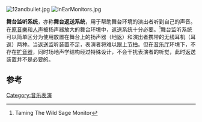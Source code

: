 [[Image:12andbullet.jpg|thumb]]
[[File:InEarMonitors.jpg|thumb]]

'''舞台监听系统'''，亦称'''舞台返送系统'''，用于帮助舞台环境的演出者听到自己的声音。在[[原音樂|原音樂]]和[[人声|人声]]被扬声器放大的舞台环境中，返送系统十分必要。<ref name="auto">{{cite web |url=http://www.mackie.com/pdf/CMRefGuide/Tips_Ch8.pdf |title=存档副本 |accessdate=2009-01-12 |deadurl=yes |archiveurl=https://web.archive.org/web/20080719082547/http://mackie.com/pdf/CMRefGuide/Tips_Ch8.pdf |archivedate=2008-07-19 }} Taming The Wild Sage Monitor</ref>舞台监听系统可以简单区分为使用放置在舞台上的扬声器（地返）和演出者携带的无线耳机（耳返）两种。当返送监听装置不足，表演者将难以跟上[[节拍|节拍]]。但在[[音乐厅|音乐厅]]环境下，不存在[[扩音器|扩音器]]，同时场地声学结构经过特殊设计，不会干扰表演者的听觉，此时返送装置并不是必要的。

==参考==
{{Reflist}}

[[Category:音乐表演|Category:音乐表演]]